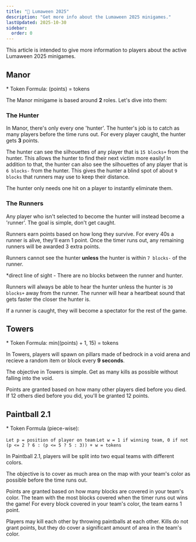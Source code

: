 ```yaml
---
title: "🎃 Lumaween 2025"
description: "Get more info about the Lumaween 2025 minigames."
lastUpdated: 2025-10-30
sidebar:
  order: 0
---
```



This article is intended to give more information to players about the active Lumaween 2025 minigames.

## Manor

<div class="list">
* Token Formula: (points) = tokens
</div>

The Manor minigame is based around **2** roles. Let's dive into them:


### The Hunter

In Manor, there's only every one 'hunter'. The hunter's job is to catch as many players before the time runs out.
For every player caught, the hunter gets **3** points. 


The hunter can see the silhouettes of any player that is `15 blocks+` from the hunter. This allows the hunter to find their next victim more easily!
In addition to that, the hunter can also see the silhouettes of any player that is `6 blocks-` from the hunter.
This gives the hunter a blind spot of about `9 blocks` that runners may use to keep their distance.


The hunter only needs one hit on a player to instantly eliminate them.


### The Runners

Any player who isn't selected to become the hunter will instead become a 'runner'. The goal is simple, don't get caught.

Runners earn points based on how long they survive. For every 40s a runner is alive, they'll earn 1 point. Once the timer runs out,
any remaining runners will be awarded 3 extra points.

Runners cannot see the hunter **unless** the hunter is within `7 blocks-` of the runner.

*direct line of sight - There are no blocks between the runner and hunter.


Runners will always be able to hear the hunter unless the hunter is `30 blocks+` away from the runner. The runner will hear a heartbeat sound
that gets faster the closer the hunter is.


If a runner is caught, they will become a spectator for the rest of the game.


## Towers

<div class="list">
* Token Formula: min((points) + 1, 15) = tokens
</div>

In Towers, players will spawn on pillars made of bedrock in a void arena and recieve a random item or block every **9 seconds**.


The objective in Towers is simple. Get as many kills as possible without falling into the void.


Points are granted based on how many other players died before you died. If 12 others died before you did,
you'll be granted 12 points.


## Paintball 2.1

<div class="list">
* Token Formula (piece-wise):

`Let p = position of player on team`
`Let w = 1 if winning team, 0 if not`
`(p <= 2 ? 6 : (p <= 5 ? 5 : 3)) + w = tokens`
</div>

In Paintball 2.1, players will be split into two equal teams with different colors.

The objective is to cover as much area on the map with your team's color as possible before the time runs out.

Points are granted based on how many blocks are covered in your team's color. The team with the most blocks covered
when the timer runs out wins the game! For every block covered in your team's color, the team earns 1 point.

Players may kill each other by throwing paintballs at each other. Kills do not grant points, but they do cover
a significant amount of area in the team's color.


<CenteredImage src={lumaweenMinigames} alt="Lumaween Minigames" tailwind="w-140" />